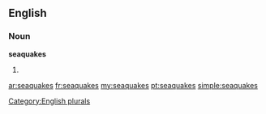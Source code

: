 ==English==

===Noun===
'''seaquakes'''

# {{plural of|[[seaquake]]}}

[[Category:English plurals]]

[[ar:seaquakes]]
[[fr:seaquakes]]
[[my:seaquakes]]
[[pt:seaquakes]]
[[simple:seaquakes]]